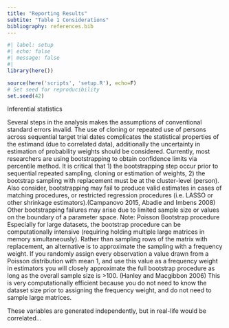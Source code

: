 ```yaml
---
title: "Reporting Results"
subtite: "Table 1 Considerations"
bibliography: references.bib
---
```


```r
#| label: setup
#| echo: false
#| message: false
#| 
library(here())

source(here('scripts', 'setup.R'), echo=F)
# Set seed for reproducibility
set.seed(42)
```

Inferential statistics

Several steps in the analysis makes the assumptions of conventional standard errors invalid. The use of cloning or repeated use of persons across sequential target trial dates complicates the statistical properties of the estimand (due to correlated data), additionally the uncertainty in estimation of probability weights should be considered. Currently, most researchers are using bootstrapping to obtain confidence limits via percentile method. It is critical that 1) the bootstrapping step occur prior to sequential repeated sampling, cloning or estimation of weights, 2) the bootstrap sampling with replacement must be at the cluster-level (person). Also consider, bootstrapping may fail to produce valid estimates in cases of matching procedures, or restricted regression procedures (i.e. LASSO or other shrinkage estimators).(Campanovo 2015, Abadie and Imbens 2008) Other bootstrapping failures may arise due to limited sample size or values on the boundary of a parameter space. 
Note: Poisson Bootstrap procedure Especially for large datasets, the bootstrap procedure can be computationally intensive (requiring holding multiple large matrices in memory simultaneously). Rather than sampling rows of the matrix with replacement, an alternative is to approximate the sampling with a frequency weight. If you randomly assign every observation a value drawn from a Poisson distribution with mean 1, and use this value as a frequency weight in estimators you will closely approximate the full bootstrap procedure as long as the overall sample size is >100. (Hanley and Macgibbon 2006) This is very computationally efficient because you do not need to know the dataset size prior to assigning the frequency weight, and do not need to sample large matrices. 


  
::: callout-note
These variables are generated independently, but in real-life would be correlated...
:::